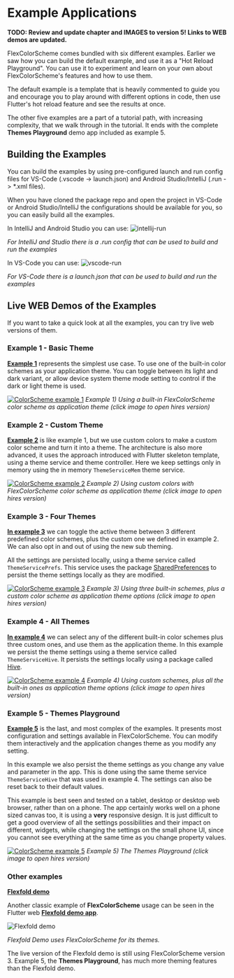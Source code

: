 # Example Applications

**TODO: Review and update chapter and IMAGES to version 5! Links to WEB demos are updated.**

FlexColorScheme comes bundled with six different examples. Earlier we
saw how you can build the default example, and use it as a
"Hot Reload Playground". You can use it to experiment and learn on your own
about FlexColorScheme's features and how to use them.

The default example is a template that is heavily commented to guide
you and encourage you to play around with different options in code, then use
Flutter's hot reload feature and see the results at once.

The other five examples are a part of a tutorial path, with increasing
complexity, that we walk through in the tutorial. It ends with the complete
**Themes Playground** demo app included as example 5.

## Building the Examples

You can build the examples by using pre-configured launch and run config files for
VS-Code (.vscode -> launch.json) and Android Studio/IntelliJ
(.run -> *.xml files).

When you have cloned the package repo and open the
project in VS-Code or Android Studio/IntelliJ the configurations should be
available for you, so you can easily build all the examples.

In IntelliJ and Android Studio you can use:
<img src="https://rydmike.com/assets_fcsv4/intelliJ-run-file.png?raw=true" alt="intellij-run"/>

_For IntelliJ and Studio there is a .run config that can be used to build and run the examples_

In VS-Code you can use:
<img src="https://rydmike.com/assets_fcsv4/vscode-run-file.png?raw=true" alt="vscode-run"/>

_For VS-Code there is a launch.json that can be used to build and run the examples_


## Live WEB Demos of the Examples

If you want to take a quick look at all the examples, you can try live web
versions of them.

### Example 1 - Basic Theme

[**Example 1**](https://rydmike.com/flexcolorscheme/basictheme-v5) represents the simplest
use case. To use one of the built-in color schemes as your application theme.
You can toggle between its light and dark variant, or allow device system theme
mode setting to control if the dark or light theme is used.

[<img src="https://rydmike.com/assets_fcsv4/21-example-1-a-small.jpg?raw=true" alt="ColorScheme example 1"/>](https://rydmike.com/assets_fcsv4/21-example-1-a.png?raw=true)
_Example 1) Using a built-in FlexColorScheme color scheme as application
theme (click image to open hires version)_

### Example 2 - Custom Theme

[**Example 2**](https://rydmike.com/flexcolorscheme/customtheme-v5) is like example 1,
but we use custom colors to make a custom color scheme and turn it into a theme.
The architecture is also more advanced, it uses the approach introduced with
Flutter skeleton template, using a theme service and theme controller.
Here we keep settings only in memory using the in memory `ThemeServiceMem`
theme service.

[<img src="https://rydmike.com/assets_fcsv4/22-example-2-a-small.jpg?raw=true" alt="ColorScheme example 2" />](https://rydmike.com/assets_fcsv4/22-example-2-a.png?raw=true)
_Example 2) Using custom colors with FlexColorScheme color scheme as
application theme (click image to open hires version)_

### Example 3 - Four Themes

[**In example 3**](https://rydmike.com/flexcolorscheme/fourthemes-v5) we can toggle the
active theme between 3 different predefined color schemes, plus the custom one
we defined in example 2. We can also opt in and out of using the new sub theming.

All the settings are persisted locally, using a theme service
called `ThemeServicePrefs`. This service uses the package
[SharedPreferences](https://pub.dev/packages/shared_preferences) to persist
the theme settings locally as they are modified.

[<img src="https://rydmike.com/assets_fcsv4/23-example-3-a-small.jpg?raw=true" alt="ColorScheme example 3" />](https://rydmike.com/assets_fcsv4/23-example-3-a.png?raw=true)
_Example 3) Using three built-in schemes, plus a custom color scheme
as application theme options (click image to open hires version)_

### Example 4 - All Themes

[**In example 4**](https://rydmike.com/flexcolorscheme/allthemes-v5) we can select any
of the different built-in color schemes plus three custom ones, and
use them as the application theme. In this example we persist the theme
settings using a theme service called `ThemeServiceHive`. It persists the
settings locally using a package called [Hive](https://pub.dev/packages/hive).

[<img src="https://rydmike.com/assets_fcsv4/24-example-4-a-small.jpg?raw=true" alt="ColorScheme example 4" />](https://rydmike.com/assets_fcsv4/24-example-4-a.png?raw=true)
_Example 4) Using custom schemes, plus all the built-in ones as application
theme options (click image to open hires version)_

### Example 5 - Themes Playground

[**Example 5**](https://rydmike.com/flexcolorscheme/themesplayground-v5) is the last, and most
complex of the examples. It presents most configuration and
settings available in FlexColorScheme. You can modify them interactively
and the application changes theme as you modify any setting.

In this example we also persist the theme settings as you change any value
and parameter in the app. This is done using the same theme service
`ThemeServiceHive` that was used in example 4. The settings can also be reset
back to their default values.

This example is best seen and tested on a tablet, desktop or desktop web browser,
rather than on a phone. The app certainly works well on a phone sized
canvas too, it is using a **very** responsive design. It is just difficult to
get a good overview of all the settings possibilities and their impact on different,
widgets, while changing the settings on the small phone UI, since you cannot see
everything at the same time as you change property values.

[<img src="https://rydmike.com/assets_fcsv4/25-example-5-a-small.jpg?raw=true" alt="ColorScheme example 5" />](https://rydmike.com/assets_fcsv4/25-example-5-a.png?raw=true)
_Example 5) The Themes Playground (click image to open hires version)_

### Other examples

[**Flexfold demo**](https://rydmike.com/demoflexfold)

Another classic example of **FlexColorScheme** usage can be seen in the Flutter
web [**Flexfold demo app**](https://rydmike.com/demoflexfold).

<img src="https://rydmike.com/assets/FoldTheme1.gif?raw=true" alt="Flexfold demo"/>

_Flexfold Demo uses FlexColorScheme for its themes._

The live version of the Flexfold demo is still using FlexColorScheme version 3.
Example 5, the **Themes Playground**, has much more theming features
than the Flexfold demo.
